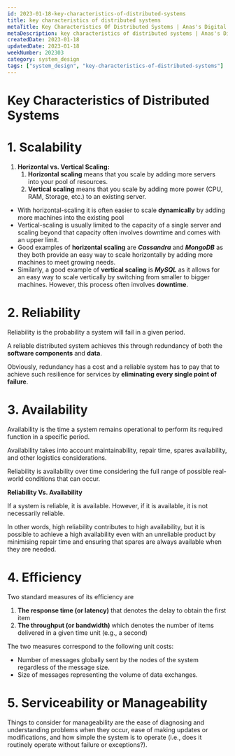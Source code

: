 ```yaml
---
id: 2023-01-18-key-characteristics-of-distributed-systems
title: key characteristics of distributed systems
metaTitle: Key Characteristics Of Distributed Systems | Anas's Digital Garden
metaDescription: key characteristics of distributed systems | Anas's Digital Garden
createdDate: 2023-01-18
updatedDate: 2023-01-18
weekNumber: 202303
category: system_design
tags: ["system_design", "key-characteristics-of-distributed-systems"]
---
```


# Key Characteristics of Distributed Systems

# 1. Scalability

1. **Horizontal vs. Vertical Scaling:**
    1. **Horizontal scaling** means that you scale by adding more servers into your pool of resources.
    2. **Vertical scaling** means that you scale by adding more power (CPU, RAM, Storage, etc.) to an existing server.
- With horizontal-scaling it is often easier to scale **dynamically** by adding more machines into the existing pool
- Vertical-scaling is usually limited to the capacity of a single server and scaling beyond that capacity often involves downtime and comes with an upper limit.
- Good examples of **horizontal scaling** are ***Cassandra*** and ***MongoDB*** as they both provide an easy way to scale horizontally by adding more machines to meet growing needs.
- Similarly, a good example of **vertical scaling** is ***MySQL*** as it allows for an easy way to scale vertically by switching from smaller to bigger machines. However, this process often involves **downtime**.

# 2. Reliability

Reliability is the probability a system will fail in a given period.

A reliable distributed system achieves this through redundancy of both the **software components** and **data**.

Obviously, redundancy has a cost and a reliable system has to pay that to achieve such resilience for services by **eliminating every single point of failure**.

# 3. Availability

Availability is the time a system remains operational to perform its required function in a specific period.

Availability takes into account maintainability, repair time, spares availability, and other logistics considerations.

Reliability is availability over time considering the full range of possible real-world conditions that can occur.

**Reliability Vs. Availability**

If a system is reliable, it is available. However, if it is available, it is not necessarily reliable.

In other words, high reliability contributes to high availability, but it is possible to achieve a high availability even with an unreliable product by minimising repair time and ensuring that spares are always available when they are needed.

# 4. Efficiency

Two standard measures of its efficiency are

1. **The response time (or latency)** that denotes the delay to obtain the first item
2. **The throughput (or bandwidth)** which denotes the number of items delivered in a given time unit (e.g., a second)

The two measures correspond to the following unit costs:

- Number of messages globally sent by the nodes of the system regardless of the message size.
- Size of messages representing the volume of data exchanges.

# 5. Serviceability or Manageability

Things to consider for manageability are the ease of diagnosing and understanding problems when they occur, ease of making updates or modifications, and how simple the system is to operate (i.e., does it routinely operate without failure or exceptions?).
